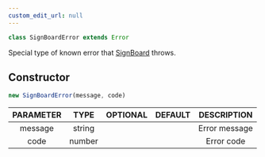 ```yaml
---
custom_edit_url: null
---
```


```ts
class SignBoardError extends Error
```
Special type of known error that [SignBoard](SignBoard) throws.

## Constructor
```ts
new SignBoardError(message, code)
```
|PARAMETER|TYPE|OPTIONAL|DEFAULT|DESCRIPTION|
|:---:|:---:|:---:|:---:|:---:|
|message|string|||Error message|
|code|number|||Error code|

